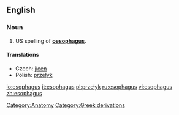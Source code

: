 ==English==

===Noun===
{{en-noun|esophag|i}}

#US spelling of '''[[oesophagus]]'''.

====Translations====
{{trans-top|bodily part}}
*Czech: [[jícen]] {{m}}
*Polish: [[przełyk]] {{m}}
{{trans-mid}}
{{trans-bottom}}

[[Category:Anatomy]]
[[Category:Greek derivations]]

[[io:esophagus]]
[[it:esophagus]]
[[pl:przełyk]]
[[ru:esophagus]]
[[vi:esophagus]]
[[zh:esophagus]]